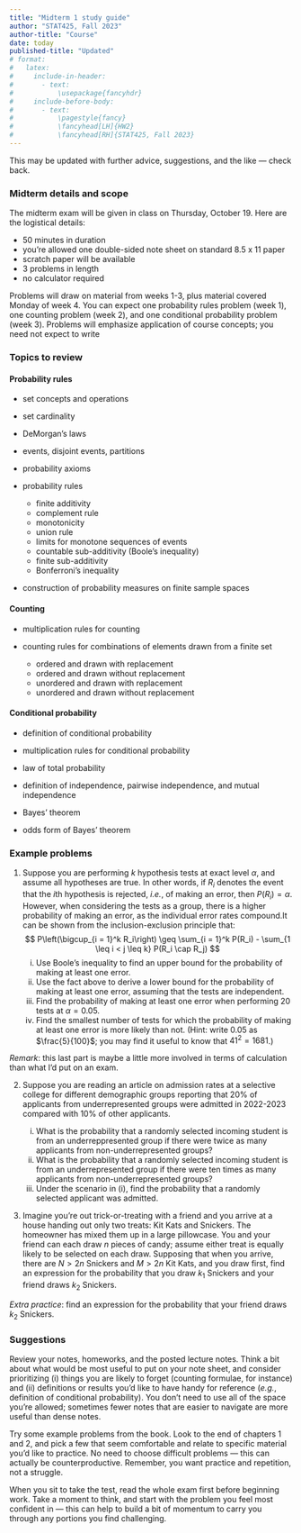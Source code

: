 ```yaml
---
title: "Midterm 1 study guide"
author: "STAT425, Fall 2023"
author-title: "Course"
date: today
published-title: "Updated"
# format: 
#   latex:
#     include-in-header: 
#       - text: 
#           \usepackage{fancyhdr}
#     include-before-body:
#       - text:
#           \pagestyle{fancy}
#           \fancyhead[LH]{HW2}
#           \fancyhead[RH]{STAT425, Fall 2023}
---
```


This may be updated with further advice, suggestions, and the like --- check back.

### Midterm details and scope

The midterm exam will be given in class on Thursday, October 19. Here are the logistical details:

-   50 minutes in duration
-   you're allowed one double-sided note sheet on standard 8.5 x 11 paper
-   scratch paper will be available
-   3 problems in length
-   no calculator required

Problems will draw on material from weeks 1-3, plus material covered Monday of week 4. You can expect one probability rules problem (week 1), one counting problem (week 2), and one conditional probability problem (week 3). Problems will emphasize application of course concepts; you need not expect to write

### Topics to review

#### Probability rules

-   set concepts and operations

-   set cardinality

-   DeMorgan's laws

-   events, disjoint events, partitions

-   probability axioms

-   probability rules

    -   finite additivity
    -   complement rule
    -   monotonicity
    -   union rule
    -   limits for monotone sequences of events
    -   countable sub-additivity (Boole's inequality)
    -   finite sub-additivity
    -   Bonferroni's inequality

-   construction of probability measures on finite sample spaces

#### Counting

-   multiplication rules for counting

-   counting rules for combinations of elements drawn from a finite set

    -   ordered and drawn with replacement
    -   ordered and drawn without replacement
    -   unordered and drawn with replacement
    -   unordered and drawn without replacement

#### Conditional probability

-   definition of conditional probability

-   multiplication rules for conditional probability

-   law of total probability

-   definition of independence, pairwise independence, and mutual independence

-   Bayes' theorem

-   odds form of Bayes' theorem

### Example problems

1.  Suppose you are performing $k$ hypothesis tests at exact level $\alpha$, and assume all hypotheses are true. In other words, if $R_i$ denotes the event that the $i$th hypothesis is rejected, *i.e.*, of making an error, then $P(R_i) = \alpha$. However, when considering the tests as a group, there is a higher probability of making an error, as the individual error rates compound.It can be shown from the inclusion-exclusion principle that: $$
    P\left(\bigcup_{i = 1}^k R_i\right) \geq \sum_{i = 1}^k P(R_i) - \sum_{1 \leq i < j \leq k} P(R_i \cap R_j)
    $$
    i.  Use Boole's inequality to find an upper bound for the probability of making at least one error.
    ii. Use the fact above to derive a lower bound for the probability of making at least one error, assuming that the tests are independent.
    iii. Find the probability of making at least one error when performing 20 tests at $\alpha = 0.05$.
    iv. Find the smallest number of tests for which the probability of making at least one error is more likely than not. (Hint: write $0.05$ as $\frac{5}{100}$; you may find it useful to know that $41^2 = 1681$.)

*Remark*: this last part is maybe a little more involved in terms of calculation than what I'd put on an exam.

2.  Suppose you are reading an article on admission rates at a selective college for different demographic groups reporting that 20% of applicants from underrepresented groups were admitted in 2022-2023 compared with 10% of other applicants.

    i.  What is the probability that a randomly selected incoming student is from an underreppresented group if there were twice as many applicants from non-underrepresented groups?
    ii. What is the probability that a randomly selected incoming student is from an underrepresented group if there were ten times as many applicants from non-underrepresented groups?
    iii. Under the scenario in (i), find the probability that a randomly selected applicant was admitted.

3.  Imagine you're out trick-or-treating with a friend and you arrive at a house handing out only two treats: Kit Kats and Snickers. The homeowner has mixed them up in a large pillowcase. You and your friend can each draw $n$ pieces of candy; assume either treat is equally likely to be selected on each draw. Supposing that when you arrive, there are $N > 2n$ Snickers and $M > 2n$ Kit Kats, and you draw first, find an expression for the probability that you draw $k_1$ Snickers and your friend draws $k_2$ Snickers.

*Extra practice*: find an expression for the probability that your friend draws $k_2$ Snickers.

### Suggestions

Review your notes, homeworks, and the posted lecture notes. Think a bit about what would be most useful to put on your note sheet, and consider prioritizing (i) things you are likely to forget (counting formulae, for instance) and (ii) definitions or results you'd like to have handy for reference (*e.g.*, definition of conditional probability). You don't need to use all of the space you're allowed; sometimes fewer notes that are easier to navigate are more useful than dense notes.

Try some example problems from the book. Look to the end of chapters 1 and 2, and pick a few that seem comfortable and relate to specific material you'd like to practice. No need to choose difficult problems --- this can actually be counterproductive. Remember, you want practice and repetition, not a struggle.

When you sit to take the test, read the whole exam first before beginning work. Take a moment to think, and start with the problem you feel most confident in --- this can help to build a bit of momentum to carry you through any portions you find challenging.
